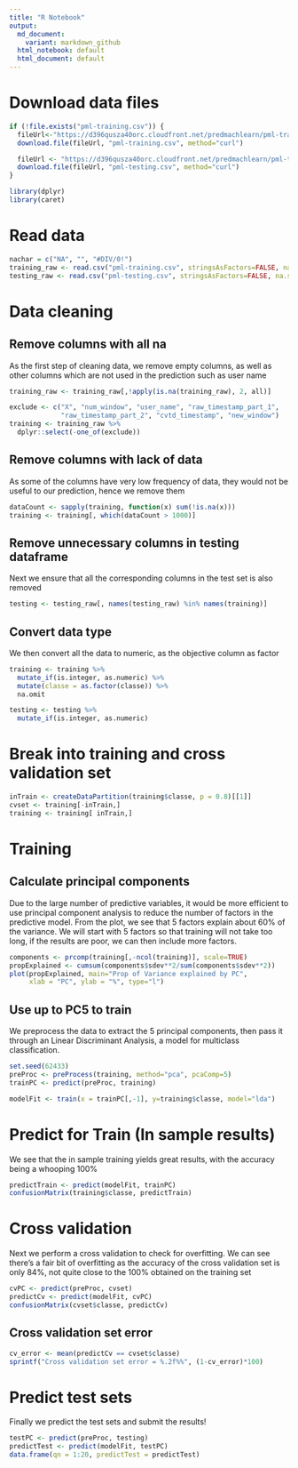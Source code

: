 ```yaml
---
title: "R Notebook"
output:
  md_document:
    variant: markdown_github
  html_notebook: default
  html_document: default
---
```


# Download data files

```r
if (!file.exists("pml-training.csv")) {
  fileUrl<-"https://d396qusza40orc.cloudfront.net/predmachlearn/pml-training.csv"
  download.file(fileUrl, "pml-training.csv", method="curl")

  fileUrl <- "https://d396qusza40orc.cloudfront.net/predmachlearn/pml-testing.csv"
  download.file(fileUrl, "pml-testing.csv", method="curl")
}

library(dplyr)
library(caret)

```

# Read data

```r
nachar = c("NA", "", "#DIV/0!")
training_raw <- read.csv("pml-training.csv", stringsAsFactors=FALSE, na.strings = nachar)
testing_raw <- read.csv("pml-testing.csv", stringsAsFactors=FALSE, na.strings = nachar)
```

# Data cleaning

## Remove columns with all na

As the first step of cleaning data, we remove empty columns, as well as other columns which are not used in the prediction such as user name

```r
training_raw <- training_raw[,!apply(is.na(training_raw), 2, all)]

exclude <- c("X", "num_window", "user_name", "raw_timestamp_part_1", 
             "raw_timestamp_part_2", "cvtd_timestamp", "new_window")
training <- training_raw %>%
  dplyr::select(-one_of(exclude))
```

## Remove columns with lack of data

As some of the columns have very low frequency of data, they would not be useful to our prediction, hence we remove them

```r
dataCount <- sapply(training, function(x) sum(!is.na(x)))
training <- training[, which(dataCount > 1000)]
```

## Remove unnecessary columns in testing dataframe

Next we ensure that all the corresponding columns in the test set is also removed

```r
testing <- testing_raw[, names(testing_raw) %in% names(training)]
```

## Convert data type

We then convert all the data to numeric, as the objective column as factor

```r
training <- training %>% 
  mutate_if(is.integer, as.numeric) %>%
  mutate(classe = as.factor(classe)) %>%
  na.omit

testing <- testing %>%
  mutate_if(is.integer, as.numeric) 
```

# Break into training and cross validation set

```r
inTrain <- createDataPartition(training$classe, p = 0.8)[[1]]
cvset <- training[-inTrain,]
training <- training[ inTrain,]
```

# Training

## Calculate principal components

Due to the large number of predictive variables, it would be more efficient to use principal component analysis to reduce the number of factors in the predictive model. From the plot, we see that 5 factors explain about 60% of the variance. We will start with 5 factors so that training will not take too long, if the results are poor, we can then include more factors.

```r
components <- prcomp(training[,-ncol(training)], scale=TRUE)
propExplained <- cumsum(components$sdev**2/sum(components$sdev**2))
plot(propExplained, main="Prop of Variance explained by PC",
     xlab = "PC", ylab = "%", type="l")
```


## Use up to PC5 to train 

We preprocess the data to extract the 5 principal components, then pass it through an Linear Discriminant Analysis, a model for multiclass classification.

```r
set.seed(62433)
preProc <- preProcess(training, method="pca", pcaComp=5)
trainPC <- predict(preProc, training)

modelFit <- train(x = trainPC[,-1], y=training$classe, model="lda")
```

# Predict for Train (In sample results)

We see that the in sample training yields great results, with the accuracy being a whooping 100%

```r
predictTrain <- predict(modelFit, trainPC)
confusionMatrix(training$classe, predictTrain)
```

# Cross validation

Next we perform a cross validation to check for overfitting. We can see there's a fair bit of overfitting as the accuracy of the cross validation set is only 84%, not quite close to the 100% obtained on the training set

```r
cvPC <- predict(preProc, cvset)
predictCv <- predict(modelFit, cvPC)
confusionMatrix(cvset$classe, predictCv)
```

## Cross validation set error

```r
cv_error <- mean(predictCv == cvset$classe)
sprintf("Cross validation set error = %.2f%%", (1-cv_error)*100)
```

# Predict test sets

Finally we predict the test sets and submit the results!

```r
testPC <- predict(preProc, testing)
predictTest <- predict(modelFit, testPC)
data.frame(qn = 1:20, predictTest = predictTest)
```
